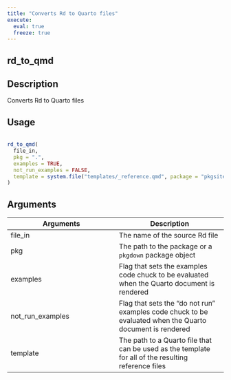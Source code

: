```yaml
---
title: "Converts Rd to Quarto files"
execute:
  eval: true
  freeze: true
---
```


## rd_to_qmd

## Description
 Converts Rd to Quarto files 


## Usage
```r
 
rd_to_qmd( 
  file_in, 
  pkg = ".", 
  examples = TRUE, 
  not_run_examples = FALSE, 
  template = system.file("templates/_reference.qmd", package = "pkgsite") 
) 
```

## Arguments
|Arguments|Description|
|---|---|
| file_in | The name of the source Rd file |
| pkg | The path to the package or a `pkgdown` package object |
| examples | Flag that sets the examples code chuck to be evaluated when the Quarto document is rendered |
| not_run_examples | Flag that sets the "do not run" examples code chuck to be evaluated when the Quarto document is rendered |
| template | The path to a Quarto file that can be used as the template for all of the resulting reference files |







